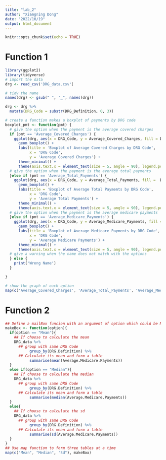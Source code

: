 ```yaml
---
title: "lab_2"
author: "Xiangning Dong"
date: "2022/10/19"
output: html_document
---
```


```r
knitr::opts_chunk$set(echo = TRUE)
```

# Function 1

```r
library(ggplot2)
library(tidyverse)
# import the data
drg <- read_csv('DRG_data.csv')

# tidy the name
names(drg) <- gsub(" ", "_", names(drg))

drg <- drg %>%
  mutate(DRG_Code = substr(DRG_Definition, 0, 3))

# create a function makes a boxplot of payments by DRG code
boxplot_pmt <- function(pmt) {
  # give the option when the payment is the average covered charges
  if (pmt == 'Average_Covered_Charges') {
    ggplot(drg, aes(x = DRG_Code, y = Average_Covered_Charges, fill = DRG_Code)) +
      geom_boxplot() +
      labs(title = 'Boxplot of Average Covered Charges by DRG Code',
           x = 'DRG Code',
           y = 'Average Covered Charges') +
      theme_minimal() +
      theme(axis.text.x = element_text(size = 5, angle = 90), legend.position = "none")
  # give the option when the payment is the average total payments
  }else if (pmt == 'Average_Total_Payments') {
    ggplot(drg, aes(x = DRG_Code, y = Average_Total_Payments, fill =  DRG_Code)) +
      geom_boxplot() +
      labs(title = 'Boxplot of Average Total Payments by DRG Code',
           x = 'DRG Code',
           y = 'Average Total Payments') +
      theme_minimal() +
      theme(axis.text.x = element_text(size = 5, angle = 90), legend.position = "none")
  # give the option when the payment is the average medicare payments
  }else if (pmt == 'Average_Medicare_Payments') {
    ggplot(drg, aes(x = DRG_Code, y = Average_Medicare_Payments, fill = DRG_Code)) +
      geom_boxplot() +
      labs(title = 'Boxplot of Average Medicare Payments by DRG Code',
           x = 'DRG Code',
           y = 'Average Medicare Payments') +
      theme_minimal() +
      theme(axis.text.x = element_text(size = 5, angle = 90), legend.position = "none")
  # give a warning when the name does not match with the options
  } else {
    print('Wrong Name')
  }

}

# show the graph of each option
map(c('Average_Covered_Charges', 'Average_Total_Payments', 'Average_Medicare_Payments'), boxplot_pmt)


```


# Function 2
```r
## Define a mailBox funcion with an argument of option which could be Mean, Median or sd.
makeBox <- function(option){
  if(option == "Mean"){
    ## If choose to calculate the mean
    DRG_data %>%
      ## group with same DRG Code
           group_by(DRG.Definition) %>%
      ## Calculate its mean and form a table
           summarise(mean(Average.Medicare.Payments))
  }
  else if(option == "Median"){
    ## If choose to calculate the median
    DRG_data %>%
      ## group with same DRG Code
           group_by(DRG.Definition) %>%
      ## Calculate its mean and form a table
           summarise(median(Average.Medicare.Payments))
  }
  else{
    ## If choose to calculate the sd
    DRG_data %>%
      ## group with same DRG Code
           group_by(DRG.Definition) %>%
      ## Calculate its mean and form a table
           summarise(sd(Average.Medicare.Payments))
  }
}
## Use map function to form three tables at a time
map(c("Mean", "Median", "Sd"), makeBox)
```










